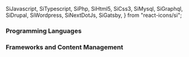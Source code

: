   SiJavascript,
  SiTypescript,
  SiPhp,
  SiHtml5,
  SiCss3,
  SiMysql,
  SiGraphql,
  SiDrupal,
  SiWordpress,
  SiNextDotJs,
  SiGatsby,
} from "react-icons/si";

### Programming Languages

<TechSkill skillName="JavaScript" exp="10" maxExp={MAX_EXP_YEARS}>
  <SiJavascript title="JavaScript Logo" size={ICON_SIZE} color={ICON_COLOR} />
</TechSkill>

<TechSkill skillName="php" exp="10" maxExp={MAX_EXP_YEARS}>
  <SiPhp title="php Logo" size={ICON_SIZE} color={ICON_COLOR} />
</TechSkill>

<TechSkill skillName="HTML" exp="10" maxExp={MAX_EXP_YEARS}>
  <SiHtml5 title="HTML Logo" size={ICON_SIZE} color={ICON_COLOR} />
</TechSkill>

<TechSkill skillName="CSS" exp="10" maxExp={MAX_EXP_YEARS}>
  <SiCss3 title="CSS Logo" size={ICON_SIZE} color={ICON_COLOR} />
</TechSkill>

<TechSkill skillName="MySql" exp="10" maxExp={MAX_EXP_YEARS}>
  <SiMysql title="MySql Logo" size={ICON_SIZE} color={ICON_COLOR} />
</TechSkill>

<TechSkill skillName="GraphQL" exp="2" maxExp={MAX_EXP_YEARS}>
  <SiGraphql title="GraphQL Logo" size={ICON_SIZE} color={ICON_COLOR} />
</TechSkill>

<TechSkill skillName="Typescript" exp="1" maxExp={MAX_EXP_YEARS}>
  <SiTypescript title="Typescript Logo" size={ICON_SIZE} color={ICON_COLOR} />
</TechSkill>

### Frameworks and Content Management

<TechSkill skillName="Drupal" exp="10" maxExp={MAX_EXP_YEARS}>
  <SiDrupal title="Drupal Logo" size={ICON_SIZE} color={ICON_COLOR} />
</TechSkill>

<TechSkill skillName="Wordpress" exp="4" maxExp={MAX_EXP_YEARS}>
  <SiWordpress title="Wordpress Logo" size={ICON_SIZE} color={ICON_COLOR} />
</TechSkill>

<TechSkill skillName="Next.js" exp="2" maxExp={MAX_EXP_YEARS}>
  <SiNextDotJs title="Next.js Logo" size={ICON_SIZE} color={ICON_COLOR} />
</TechSkill>

<TechSkill skillName="Gatsby" exp="2" maxExp={MAX_EXP_YEARS}>
  <SiGatsby title="Gatsby Logo" size={ICON_SIZE} color={ICON_COLOR} />
</TechSkill>
